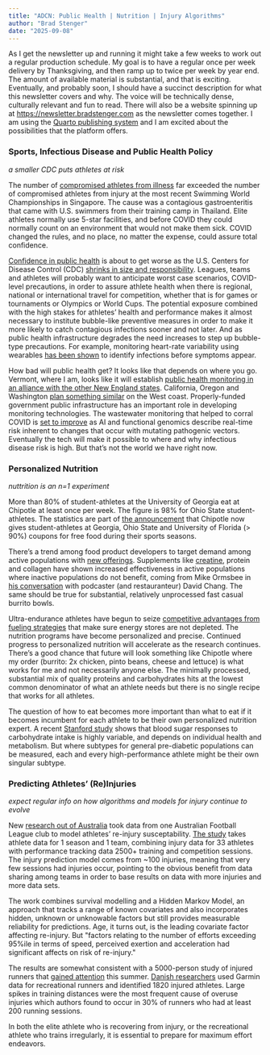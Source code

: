 ```yaml
---
title: "ADCN: Public Health | Nutrition | Injury Algorithms"
author: "Brad Stenger"
date: "2025-09-08"
---
```


As I get the newsletter up and running it might take a few weeks to work out a regular production schedule. My goal is to have a regular once per week delivery by Thanksgiving, and then ramp up to twice per week by year end. The amount of available material is substantial, and that is exciting. Eventually, and probably soon, I should have a succinct description for what this newsletter covers and why. The voice will be technically dense, culturally relevant and fun to read. There will also be a website spinning up at <https://newsletter.bradstenger.com> as the newsletter comes together. I am using the [Quarto publishing system](https://quarto.org) and I am excited about the possibilities that the platform offers.

### Sports, Infectious Disease and Public Health Policy
*a smaller CDC puts athletes at risk*

The number of [compromised athletes from illness](https://swimswam.com/summary-of-confirmed-swimmers-with-illness-at-the-2025-world-championships/) far exceeded the number of compromised athletes from injury at the most recent Swimming World Championships in Singapore. The cause was a contagious gastroenteritis that came with U.S. swimmers from their training camp in Thailand. Elite athletes normally use 5-star facilities, and before COVID they could normally count on an environment that would not make them sick. COVID changed the rules, and no place, no matter the expense, could assure total confidence. 

[Confidence in public health](https://www.nytimes.com/2025/08/11/opinion/cdc-shooting-vaccine-misinformation.html) is about to get worse as the U.S. Centers for Disease Control (CDC) [shrinks in size and responsibility](https://theconversation.com/kennedy-hearing-deepens-crisis-over-dismantling-of-cdc-leadership-health-scholar-explains-why-the-agencys-ability-to-protect-public-health-is-compromised-264273). Leagues, teams and athletes will probably want to anticipate worst case scenarios, COVID-level precautions, in order to assure athlete health when there is regional, national or international travel for competition, whether that is for games or tournaments or Olympics or World Cups. The potential exposure combined with the high stakes for athletes' health and performance makes it almost necessary to institute bubble-like preventive measures in order to make it more likely to catch contagious infections sooner and not later. And as public health infrastructure degrades the need increases to step up bubble-type precautions. For example, monitoring heart-rate variability using wearables [has been shown](https://www.nature.com/articles/s41591-021-01593-2) to identify infections before symptoms appear.

How bad will public health get? It looks like that depends on where you go. Vermont, where I am, looks like it will establish [public health monitoring in an alliance with the other New England states](https://vtdigger.org/2025/08/28/with-cdc-in-chaos-vermont-joins-regional-coalition-to-navigate-public-health-challenges/). California, Oregon and Washington [plan something similar](https://www.opb.org/article/2025/09/03/vaccines-oregon-washington-california-cdc/) on the West coast. Properly-funded government public infrastructure has an important role in developing monitoring technologies. The wastewater monitoring that helped to corral COVID is [set to improve](https://www.opb.org/article/2025/09/03/vaccines-oregon-washington-california-cdc/) as AI and functional genomics describe real-time risk inherent to changes that occur with mutating pathogenic vectors. Eventually the tech will make it possible to where and why infectious disease risk is high. But that's not the world we have right now.

### Personalized Nutrition
*nuttrition is an n=1 experiment*

More than 80% of student-athletes at the University of Georgia eat at Chipotle at least once per week. The figure is 98% for Ohio State student-athletes. The statistics are part of [the announcement](https://swimswam.com/chipotle-will-be-giving-free-meals-to-all-student-athletes-at-ohio-state-florida-and-georgia/) that Chipotle now gives student-athletes at Georgia, Ohio State and University of Florida (> 90%) coupons for free food during their sports seasons. 

There's a trend among food product developers to target demand among active populations with [new offerings](https://www.dairyfoods.com/articles/98328-sports-nutrition-manufacturers-now-target-active-lifestyle-consumers). Supplements like [creatine](https://www.npr.org/2025/09/04/nx-s1-5526053/are-creatine-supplements-all-that-theyre-pumped-up-to-be), protein and collagen have shown increased effectiveness in active populations where inactive populations do not benefit, coming from Mike Ormsbee in [his conversation](https://www.theringer.com/podcasts/the-dave-chang-show/2025/08/04/protein-with-dr-michael-ormsbee) with podcaster (and restauranteur) David Chang. The same should be true for substantial, relatively unprocessed fast casual burrito bowls. 

Ultra-endurance athletes have begun to seize [competitive advantages from fueling strategies](https://www.si.com/onsi/cycling/news/how-professional-cyclists-are-moving-the-needle-in-sports-nutrition) that make sure energy stores are not depleted. The nutrition programs have become personalized and precise. Continued progress to personalized nutrition will accelerate as the research continues. There's a good chance that future will look something like Chipotle where my order (burrito: 2x chicken, pinto beans, cheese and lettuce) is what works for me and not necessarily anyone else. The minimally processed, substantial mix of quality proteins and carbohydrates hits at the lowest common denominator of what an athlete needs but there is no single recipe that works for all athletes.

The question of how to eat becomes more important than what to eat if it becomes incumbent for each athlete to be their own personalized nutrition expert. A recent [Stanford study](https://med.stanford.edu/news/all-news/2025/06/carb-sugar-spikes.html) shows that blood sugar responses to carbohydrate intake is highly variable, and depends on individual health and metabolism. But where subtypes for general pre-diabetic populations can be measured, each and every high-performance athlete might be their own singular subtype. 

### Predicting Athletes' (Re)Injuries
*expect regular info on how algorithms and models for injury continue to evolve*

New [research out of Australia](https://www.qut.edu.au/news?id=201410) took data from one Australian Football League club to model athletes' re-injury susceptability. [The study](https://onlinelibrary.wiley.com/doi/10.1002/asmb.70034) takes athlete data for 1 season and 1 team, combining injury data for 33 athletes with performance tracking data 2500+ training and competition sessions. The injury prediction model comes from ~100 injuries, meaning that very few sessions had injuries occur, pointing to the obvious benefit from data sharing among teams in order to base results on data with more injuries and more data sets.

The work combines survival modelling and a Hidden Markov Model, an approach that tracks a range of known covariates and also incorporates hidden, unknown or unknowable factors but still provides measurable reliability for predictions. Age, it turns out, is the leading covariate factor affecting re-injury. But \"factors relating to the number of efforts exceeding 95%ile in terms of speed, perceived exertion and acceleration had significant affects on risk of re-injury.\"

The results are somewhat consistent with a 5000-person study of injured runners that [gained attention](https://run.outsideonline.com/training/injuries-and-prevention/a-single-run-could-put-you-at-risk-for-an-overuse-injury-a-new-study-suggests/) this summer. [Danish researchers](https://bjsm.bmj.com/content/59/17/1203) used Garmin data for recreational runners and identified 1820 injured athletes. Large spikes in training distances were the most frequent cause of overuse injuries which authors found to occur in 30% of runners who had at least 200 running sessions.

In both the elite athlete who is recovering from injury, or the recreational athlete who trains irregularly, it is essential to prepare for maximum effort endeavors.
